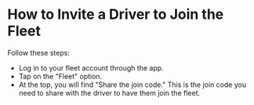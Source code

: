 # How to Invite a Driver to Join the Fleet

Follow these steps:

* Log in to your fleet account through the app.
* Tap on the "Fleet" option.
* At the top, you will find "Share the join code." This is the join code you need to share with the driver to have them join the fleet.
